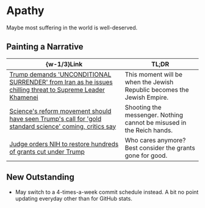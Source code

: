 #   Apathy

Maybe most suffering in the world is well-deserved.

##  Painting a Narrative

|  \{w-1/3\}Link  |  TL;DR  |
|  ----  |  ----  |
|  [Trump demands 'UNCONDITIONAL SURRENDER' from Iran as he issues chilling threat to Supreme Leader Khamenei](https://www.independent.co.uk/news/world/americas/us-politics/trump-iran-surrender-israel-threat-b2771759.html)  |  This moment will be when the Jewish Republic becomes the Jewish Empire.  |
|  [Science's reform movement should have seen Trump's call for 'gold standard science' coming, critics say](https://www.science.org/content/article/science-s-reform-movement-should-have-seen-trump-s-call-gold-standard-science-coming)  |  Shooting the messenger. Nothing cannot be misused in the Reich hands.  |
|  [Judge orders NIH to restore hundreds of grants cut under Trump](https://www.science.org/content/article/judge-orders-nih-restore-hundreds-grants-cut-under-trump)  |  Who cares anymore? Best consider the grants gone for good.  |

##  New Outstanding

-   May switch to a 4-times-a-week commit schedule instead.
    A bit no point updating everyday other than for GitHub stats.